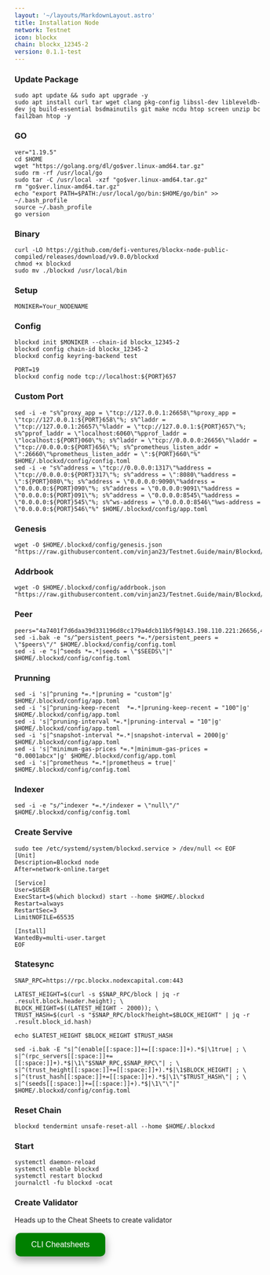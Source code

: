 ```yaml
---
layout: '~/layouts/MarkdownLayout.astro'
title: Installation Node
network: Testnet
icon: blockx
chain: blockx_12345-2
version: 0.1.1-test
---
```


### Update Package
```
sudo apt update && sudo apt upgrade -y
sudo apt install curl tar wget clang pkg-config libssl-dev libleveldb-dev jq build-essential bsdmainutils git make ncdu htop screen unzip bc fail2ban htop -y
```

### GO
```
ver="1.19.5"
cd $HOME
wget "https://golang.org/dl/go$ver.linux-amd64.tar.gz"
sudo rm -rf /usr/local/go
sudo tar -C /usr/local -xzf "go$ver.linux-amd64.tar.gz"
rm "go$ver.linux-amd64.tar.gz"
echo "export PATH=$PATH:/usr/local/go/bin:$HOME/go/bin" >> ~/.bash_profile
source ~/.bash_profile
go version
```

### Binary
```
curl -LO https://github.com/defi-ventures/blockx-node-public-compiled/releases/download/v9.0.0/blockxd
chmod +x blockxd
sudo mv ./blockxd /usr/local/bin
```

### Setup
```
MONIKER=Your_NODENAME 
```

### Config
```
blockxd init $MONIKER --chain-id blockx_12345-2
blockxd config chain-id blockx_12345-2
blockxd config keyring-backend test
```

```
PORT=19
blockxd config node tcp://localhost:${PORT}657
```

### Custom Port
```
sed -i -e "s%^proxy_app = \"tcp://127.0.0.1:26658\"%proxy_app = \"tcp://127.0.0.1:${PORT}658\"%; s%^laddr = \"tcp://127.0.0.1:26657\"%laddr = \"tcp://127.0.0.1:${PORT}657\"%; s%^pprof_laddr = \"localhost:6060\"%pprof_laddr = \"localhost:${PORT}060\"%; s%^laddr = \"tcp://0.0.0.0:26656\"%laddr = \"tcp://0.0.0.0:${PORT}656\"%; s%^prometheus_listen_addr = \":26660\"%prometheus_listen_addr = \":${PORT}660\"%" $HOME/.blockxd/config/config.toml
sed -i -e "s%^address = \"tcp://0.0.0.0:1317\"%address = \"tcp://0.0.0.0:${PORT}317\"%; s%^address = \":8080\"%address = \":${PORT}080\"%; s%^address = \"0.0.0.0:9090\"%address = \"0.0.0.0:${PORT}090\"%; s%^address = \"0.0.0.0:9091\"%address = \"0.0.0.0:${PORT}091\"%; s%^address = \"0.0.0.0:8545\"%address = \"0.0.0.0:${PORT}545\"%; s%^ws-address = \"0.0.0.0:8546\"%ws-address = \"0.0.0.0:${PORT}546\"%" $HOME/.blockxd/config/app.toml
```

### Genesis
```
wget -O $HOME/.blockxd/config/genesis.json "https://raw.githubusercontent.com/vinjan23/Testnet.Guide/main/Blockxd/genesis.json"
```
### Addrbook
```
wget -O $HOME/.blockxd/config/addrbook.json "https://raw.githubusercontent.com/vinjan23/Testnet.Guide/main/Blockxd/addrbook.json"
```

### Peer
```
peers="4a7401f7d6daa39d331196d8cc179a4dcb11b5f9@143.198.110.221:26656,49a5a62543f5fec60db42b00d9ebe192c3185e15@143.198.97.96:26656,dccf886659c4afcb0cd4895ccd9f2804c7e7e1cd@143.198.101.61:26656"
sed -i.bak -e "s/^persistent_peers *=.*/persistent_peers = \"$peers\"/" $HOME/.blockxd/config/config.toml
sed -i -e "s|^seeds *=.*|seeds = \"$SEEDS\"|" $HOME/.blockxd/config/config.toml
```
### Prunning
```
sed -i 's|^pruning *=.*|pruning = "custom"|g' $HOME/.blockxd/config/app.toml
sed -i 's|^pruning-keep-recent  *=.*|pruning-keep-recent = "100"|g' $HOME/.blockxd/config/app.toml
sed -i 's|^pruning-interval *=.*|pruning-interval = "10"|g' $HOME/.blockxd/config/app.toml
sed -i 's|^snapshot-interval *=.*|snapshot-interval = 2000|g' $HOME/.blockxd/config/app.toml
sed -i 's|^minimum-gas-prices *=.*|minimum-gas-prices = "0.0001abcx"|g' $HOME/.blockxd/config/app.toml
sed -i 's|^prometheus *=.*|prometheus = true|' $HOME/.blockxd/config/config.toml
```

### Indexer
```
sed -i -e "s/^indexer *=.*/indexer = \"null\"/" $HOME/.blockxd/config/config.toml
```

### Create Servive
```
sudo tee /etc/systemd/system/blockxd.service > /dev/null << EOF
[Unit]
Description=Blockxd node
After=network-online.target

[Service]
User=$USER
ExecStart=$(which blockxd) start --home $HOME/.blockxd
Restart=always
RestartSec=3
LimitNOFILE=65535

[Install]
WantedBy=multi-user.target
EOF
```

### Statesync
```
SNAP_RPC=https://rpc.blockx.nodexcapital.com:443

LATEST_HEIGHT=$(curl -s $SNAP_RPC/block | jq -r .result.block.header.height); \
BLOCK_HEIGHT=$((LATEST_HEIGHT - 2000)); \
TRUST_HASH=$(curl -s "$SNAP_RPC/block?height=$BLOCK_HEIGHT" | jq -r .result.block_id.hash)

echo $LATEST_HEIGHT $BLOCK_HEIGHT $TRUST_HASH

sed -i.bak -E "s|^(enable[[:space:]]+=[[:space:]]+).*$|\1true| ; \
s|^(rpc_servers[[:space:]]+=[[:space:]]+).*$|\1\"$SNAP_RPC,$SNAP_RPC\"| ; \
s|^(trust_height[[:space:]]+=[[:space:]]+).*$|\1$BLOCK_HEIGHT| ; \
s|^(trust_hash[[:space:]]+=[[:space:]]+).*$|\1\"$TRUST_HASH\"| ; \
s|^(seeds[[:space:]]+=[[:space:]]+).*$|\1\"\"|" $HOME/.blockxd/config/config.toml
```

### Reset Chain
```
blockxd tendermint unsafe-reset-all --home $HOME/.blockxd
```

### Start
```
systemctl daemon-reload
systemctl enable blockxd
systemctl restart blockxd
journalctl -fu blockxd -ocat
```

### Create Validator

Heads up to the Cheat Sheets to create validator

<a href="https://service.sychonix.me/testnet/blockxnet/cheat" target="_blank">
  <button style="background-color: green; border: none; color: white; padding: 15px 32px; text-align: center; text-decoration: none; display: inline-block; font-size: 16px; margin: 4px 2px; cursor: pointer; border-radius: 10px; box-shadow: 0 8px 16px 0 rgba(0,0,0,0.2), 0 6px 20px 0 rgba(0,0,0,0.19);" onmouseover="this.style.boxShadow='0 0 0 4px rgba(0,255,0,0.5)'" onmouseout="this.style.boxShadow='0 8px 16px 0 rgba(0,0,0,0.2), 0 6px 20px 0 rgba(0,0,0,0.19)'">CLI Cheatsheets</button>
</a>
